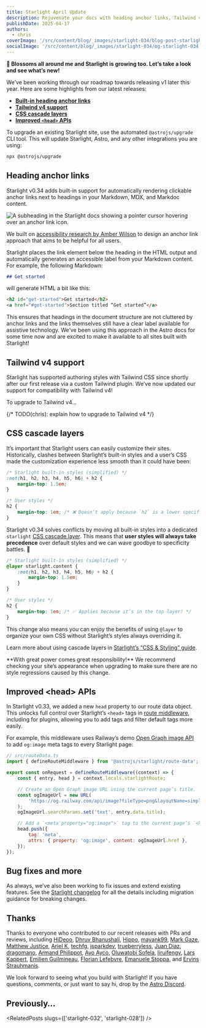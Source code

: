 ```yaml
---
title: Starlight April Update
description: Rejuvenate your docs with heading anchor links, Tailwind v4 support, CSS @layer, and a new head metadata API.
publishDate: 2025-04-17
authors:
  - chris
coverImage: '/src/content/blog/_images/starlight-034/blog-post-starlight-034.webp'
socialImage: '/src/content/blog/_images/starlight-034/og-starlight-034.webp'
---
```



**🌸 Blossoms all around me and Starlight is growing too. Let’s take a look and see what’s new!**

We’ve been working through our roadmap towards releasing v1 later this year. Here are some highlights from our latest releases:

- [**Built-in heading anchor links**](#heading-anchor-links)
- [**Tailwind v4 support**](#tailwind-v4-support)
- [**CSS cascade layers**](#css-cascade-layers)
- [**Improved `<head>` APIs**](#improved-head-apis)

To upgrade an existing Starlight site, use the automated `@astrojs/upgrade` CLI tool. This will update Starlight, Astro, and any other integrations you are using:

```sh
npx @astrojs/upgrade
```

## Heading anchor links

Starlight v0.34 adds built-in support for automatically rendering clickable anchor links next to headings in your Markdown, MDX, and Markdoc content.

<Image
	src={AnchorLinks}
	alt="A subheading in the Starlight docs showing a pointer cursor hovering over an anchor link icon."
/>

We built on [accessibility research by Amber Wilson](https://amberwilson.co.uk/blog/are-your-anchor-links-accessible/) to design an anchor link approach that aims to be helpful for all users.

Starlight places the link element below the heading in the HTML output and automatically generates an accessible label from your Markdown content. For example, the following Markdown:

```md
## Get started
```

will generate HTML a bit like this:

```html
<h2 id="get-started">Get started</h2>
<a href="#get-started">Section titled “Get started”</a>
```

This ensures that headings in the document structure are not cluttered by anchor links and the links themselves still have a clear label available for assistive technology.
We’ve been using this approach in the Astro docs for some time now and are excited to make it available to all sites built with Starlight!

## Tailwind v4 support

Starlight has supported authoring styles with Tailwind CSS since shortly after our first release via a custom Tailwind plugin. We’ve now updated our support for compatibility with Tailwind v4!

To upgrade to Tailwind v4…

{/* TODO(chris): explain how to upgrade to Tailwind v4 */}

## CSS cascade layers

It’s important that Starlight users can easily customize their sites. Historically, clashes between Starlight’s built-in styles and a user’s CSS made the customization experience less smooth than it could have been:

```css
/* Starlight built-in styles (simplified) */
:not(h1, h2, h3, h4, h5, h6) + h2 {
	margin-top: 1.5em;
}

/* User styles */
h2 {
	margin-top: 1em; /* ❌ Doesn’t apply because `h2` is a lower specificity! */
}
```

Starlight v0.34 solves conflicts by moving all built-in styles into a dedicated `starlight` [CSS cascade layer](https://css-tricks.com/css-cascade-layers/). This means that **user styles will always take precedence** over default styles and we can wave goodbye to specificity battles. 👋

```css
/* Starlight built-in styles (simplified) */
@layer starlight.content {
	:not(h1, h2, h3, h4, h5, h6) + h2 {
		margin-top: 1.5em;
	}
}

/* User styles */
h2 {
	margin-top: 1em; /* ✅ Applies because it’s in the top layer! */
}
```

This change also means you can enjoy the benefits of using `@layer` to organize your own CSS without Starlight’s styles always overriding it.

Learn more about using cascade layers in [Starlight’s “CSS & Styling” guide](https://starlight.astro.build/guides/css-and-tailwind/#cascade-layers).

<Note>
	**With great power comes great responsibility!** We recommend checking your
	site’s appearance when upgrading to make sure there are no style regressions
	caused by this change.
</Note>

## Improved &lt;head&gt; APIs

In Starlight v0.33, we added a new `head` property to our route data object. This unlocks full control over Starlight’s `<head>` tags in [route middleware](https://starlight.astro.build/guides/route-data/#customizing-route-data), including for plugins, allowing you to add tags and filter default tags more easily.

For example, this middleware uses Railway’s demo [Open Graph image API](https://og.railway.com/) to add `og:image` meta tags to every Starlight page:

```js
// src/routeData.ts
import { defineRouteMiddleware } from '@astrojs/starlight/route-data';

export const onRequest = defineRouteMiddleware((context) => {
	const { entry, head } = context.locals.starlightRoute;

	// Create an Open Graph image URL using the current page’s title.
	const ogImageUrl = new URL(
		'https://og.railway.com/api/image?fileType=png&layoutName=simple',
	);
	ogImageUrl.searchParams.set('text', entry.data.title);

	// Add a `<meta property="og:image">` tag to the current page’s `<head>`.
	head.push({
		tag: 'meta',
		attrs: { property: 'og:image', content: ogImageUrl.href },
	});
});
```

## Bug fixes and more

As always, we’ve also been working to fix issues and extend existing features. See the [Starlight changelog](https://github.com/withastro/starlight/blob/main/packages/starlight/CHANGELOG.md) for all the details including migration guidance for breaking changes.

## Thanks

Thanks to everyone who contributed to our recent releases with PRs and reviews, including [HiDeoo](https://github.com/HiDeoo/), [Dhruv Bhanushali](https://github.com/dhruvkb), [Hippo](https://github.com/hippotastic), [mayank99](https://github.com/mayank99), [Mark Gaze](https://github.com/markgaze), [Matthew Justice](https://github.com/JusticeMatthew), [Ariel K](https://github.com/anaxite), [techfg](https://github.com/techfg), [jsparkdev](https://github.com/jsparkdev), [trueberryless](https://github.com/trueberryless), [Juan Diaz](https://github.com/JuanPabloDiaz), [dragomano](https://github.com/dragomano), [Armand Philippot](https://github.com/ArmandPhilippot), [Ayo Ayco](https://github.com/ayoayco), [Oluwatobi Sofela](https://github.com/oluwatobiss), [liruifengv](https://github.com/liruifengv), [Lars Kappert](https://github.com/webpro), [Emilien Guilmineau](https://github.com/XREvo), [Florian Lefebvre](https://github.com/florian-lefebvre), [Emanuele Stoppa](https://github.com/ematipico), and [Ervins Strauhmanis](https://github.com/resoltico).

We look forward to seeing what you build with Starlight! If you have questions, comments, or just want to say hi, drop by the [Astro Discord](https://astro.build/chat).

## Previously…


<RelatedPosts slugs={['starlight-032', 'starlight-028']} />
